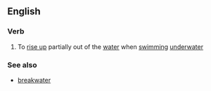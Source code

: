 ==English==

===Verb===
{{en-verb|breaks water|breaking water|broke water}}

# To [[rise up]] partially out of the [[water]] when [[swimming]] [[underwater]]

===See also===
*[[breakwater]]